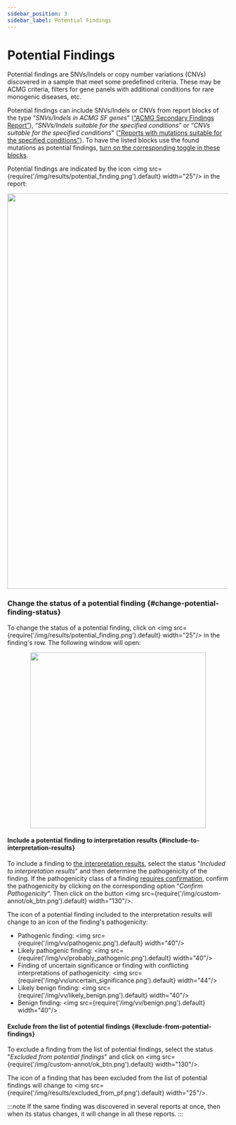 ```yaml
---
sidebar_position: 3
sidebar_label: Potential Findings
---
```


# Potential Findings

Potential findings are SNVs/Indels or copy number variations (CNVs) discovered in a sample that meet some
predefined criteria. These may be ACMG criteria, filters for gene panels with additional conditions for rare
monogenic diseases, etc.

Potential findings can include SNVs/Indels or CNVs from report blocks of the type “*SNVs/Indels in ACMG SF genes*”
([“ACMG Secondary Findings Report”](/results/acmg-sf-report)), “*SNVs/Indels suitable for the specified conditions*”
or “*CNVs suitable for the specified conditions*"
(["Reports with mutations suitable for the specified conditions"](/results/mutations-suitable-for-the-specified-conditions)).
To have the listed blocks use the found mutations as potential findings,
[turn on the corresponding toggle in these blocks](/settings/report-templates/report-templates#block-types).

Potential findings are indicated by
the icon <img src={require('/img/results/potential_finding.png').default} width="25"/> in the report:

<p align="center">
<img src={require('/img/results/acmg_potential_findings.png').default} width="900"/>
</p>

### Change the status of a potential finding {#change-potential-finding-status}

To change the status of a potential finding, click
on <img src={require('/img/results/potential_finding.png').default} width="25"/> in the finding's row.
The following window will open:

<p align="center">
<img src={require('/img/results/change_of_status.png').default} width="400"/>
</p>

#### Include a potential finding to interpretation results {#include-to-interpretation-results}

To include a finding to [the interpretation results](/results/main/main#interpretation-results), select the
status "*Included to interpretation results*" and then determine the pathogenicity of the finding. If the
pathogenicity class of a finding [requires confirmation](/results/main/snvs-indels/pathogenicity#confirm-pathogenicity),
confirm the pathogenicity by clicking on the corresponding option “*Confirm Pathogenicity*”.
Then click on the button <img src={require('/img/custom-annot/ok_btn.png').default} width="130"/>.

The icon of a potential finding included to the interpretation results will change to an icon of the finding's
pathogenicity:
- Pathogenic finding: <img src={require('/img/vv/pathogenic.png').default} width="40"/>
- Likely pathogenic finding: <img src={require('/img/vv/probably_pathogenic.png').default} width="40"/>
- Finding of uncertain significance or finding with conflicting interpretations of
pathogenicity: <img src={require('/img/vv/uncertain_significance.png').default} width="44"/>
- Likely benign finding: <img src={require('/img/vv/likely_benign.png').default} width="40"/>
- Benign finding: <img src={require('/img/vv/benign.png').default} width="40"/>

#### Exclude from the list of potential findings {#exclude-from-potential-findings}

To exclude a finding from the list of potential findings, select the status "*Excluded from potential findings*" and
click on <img src={require('/img/custom-annot/ok_btn.png').default} width="130"/>.

The icon of a finding that has been excluded from the list of potential findings will
change to <img src={require('/img/results/excluded_from_pf.png').default} width="25"/>.

:::note
If the same finding was discovered in several reports at once, then when its status changes, it will change
in all these reports.
:::

